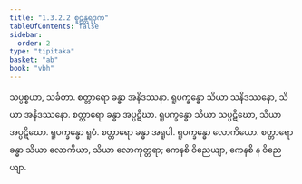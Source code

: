 ```yaml
---
title: "1.3.2.2 စူဠန္တရဒုက"
tableOfContents: false
sidebar:
  order: 2
type: "tipitaka"
basket: "ab"
book: "vbh"
---
```



<DynamicBreadcrumb />

<Paragraph number="523" type="center" book="vbh">
သပ္ပစ္စယာ, သင်္ခတာ.
</Paragraph>

<Paragraph number="524" book="vbh">
စတ္တာရော ခန္ဓာ အနိဒဿနာ. ရူပက္ခန္ဓော သိယာ သနိဒဿနော, သိယာ အနိဒဿနော. စတ္တာရော ခန္ဓာ အပ္ပဋိဃာ. ရူပက္ခန္ဓော သိယာ သပ္ပဋိဃော, သိယာ အပ္ပဋိဃော. ရူပက္ခန္ဓော ရူပံ. စတ္တာရော ခန္ဓာ အရူပါ. ရူပက္ခန္ဓော လောကိယော. စတ္တာရော ခန္ဓာ သိယာ လောကိယာ, သိယာ လောကုတ္တရာ; ကေနစိ ဝိညေယျာ, ကေနစိ န ဝိညေယျာ.
</Paragraph>